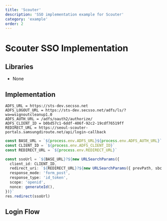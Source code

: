 ```yaml
---
title: 'Scouter'
description: 'SSO implementation example for Scouter'
category: 'example'
order: 2
---
```


# Scouter SSO Implementation

## Libraries

- None

## Implementation

```
ADFS_URL = https://sts-dev.secsso.net
ADFS_LOGOUT_URL = https://sts-dev.secsso.net/adfs/ls/?wa=wsignoutcleanup1.0
ADFS_AUTH_URL = /adfs/oauth2/authorize/
ADFS_CLIENT_ID = b0bd57c1-6ddf-406f-92c2-19cdf76519ff
REDIRECT_URL = https://seoul-scouter-portals.samsungdiroute.net/api/login-callback
```

```ts
const BASE_URL = `${process.env.ADFS_URL}${process.env.ADFS_AUTH_URL}`
const CLIENT_ID = `${process.env.ADFS_CLIENT_ID}`
const REDIRECT_URL = `${process.env.REDIRECT_URL}`
```

```ts
const ssoUrl = `${BASE_URL}?${new URLSearchParams({
  client_id: CLIENT_ID,
  redirect_uri: `${REDIRECT_URL}?${new URLSearchParams({ prevPath, sbc })}`,
  response_mode: 'form_post',
  response_type: 'id_token',
  scope: 'openid',
  nonce: generateId(),
})}`
res.redirect(ssoUrl)
```

## Login Flow
